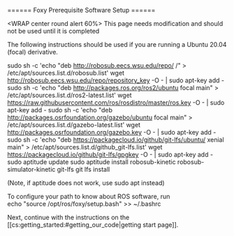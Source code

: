 ====== Foxy Prerequisite Software Setup ======

<WRAP center round alert 60%>
This page needs modification and should not be used until it is completed
</WRAP>

The following instructions should be used if you are running a Ubuntu 20.04 (focal) derivative.

  sudo sh -c 'echo "deb http://robosub.eecs.wsu.edu/repo/ /" > /etc/apt/sources.list.d/robosub.list'
  wget http://robosub.eecs.wsu.edu/repo/repository_key -O - | sudo apt-key add -
  sudo sh -c 'echo "deb http://packages.ros.org/ros2/ubuntu focal main" > /etc/apt/sources.list.d/ros2-latest.list'
  wget https://raw.githubusercontent.com/ros/rosdistro/master/ros.key -O - | sudo apt-key add -
  sudo sh -c 'echo "deb http://packages.osrfoundation.org/gazebo/ubuntu focal main" > /etc/apt/sources.list.d/gazebo-latest.list'
  wget http://packages.osrfoundation.org/gazebo.key -O - | sudo apt-key add -
  sudo sh -c 'echo "deb https://packagecloud.io/github/git-lfs/ubuntu/ xenial main" > /etc/apt/sources.list.d/github_git-lfs.list'
  wget https://packagecloud.io/github/git-lfs/gpgkey -O - | sudo apt-key add -
  sudo aptitude update
  sudo aptitude install robosub-kinetic robosub-simulator-kinetic git-lfs
  git lfs install
  
  (Note, if aptitude does not work, use sudo apt instead)
  
To configure your path to know about ROS software, run  
  echo "source /opt/ros/foxy/setup.bash" >> ~/.bashrc
  
Next, continue with the instructions on the [[cs:getting_started:#getting_our_code|getting start page]].